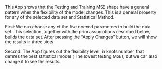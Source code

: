 
This App shows that the Testing and Training MSE shape have a general pattern when the flexibility of the model changes. This is a general property for any of the selected data set and Statistical Method.  

First: We can choose any of the five opened parameters to build the data set. This selection, together with the prior assumptions described below, builds the data set. After pressing the "Apply Changes" button, we will show the results in three plots.   

Second: The App figures out the flexibility level, in knots number, that defines the best statistical model ( The lowest testing MSE), but we can also change it to see the results. 

